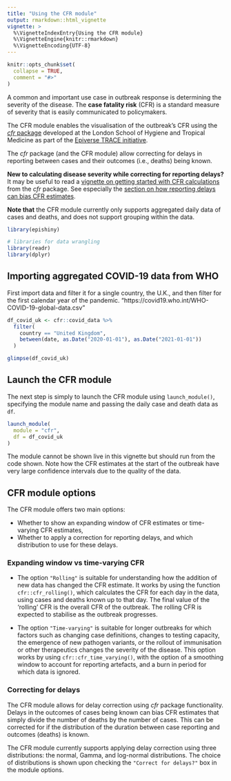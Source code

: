 ```yaml
---
title: "Using the CFR module"
output: rmarkdown::html_vignette
vignette: >
  %\VignetteIndexEntry{Using the CFR module}
  %\VignetteEngine{knitr::rmarkdown}
  %\VignetteEncoding{UTF-8}
---
```


```r
knitr::opts_chunk$set(
  collapse = TRUE,
  comment = "#>"
)
```

A common and important use case in outbreak response is determining the severity of the disease.
The **case fatality risk** (CFR) is a standard measure of severity that is easily communicated to policymakers.

The CFR module enables the visualisation of the outbreak's CFR using the [_cfr_ package](https://cran.r-project.org/package=cfr) developed at the London School of Hygiene and Tropical Medicine as part of the [Epiverse TRACE initiative](https://epiverse-trace.github.io/).

The _cfr_ package (and the CFR module) allow correcting for delays in reporting between cases and their outcomes (i.e., deaths) being known.

::: {.alert .alert-info}
**New to calculating disease severity while correcting for reporting delays?** It may be useful to read a [vignette on getting started with CFR calculations](https://epiverse-trace.github.io/cfr/articles/cfr.html) from the _cfr_ package.
See especially the [section on how reporting delays can bias CFR estimates](https://epiverse-trace.github.io/cfr/articles/cfr.html#concept-how-reporting-delays-bias-cfr-estimates).
:::

::: {.alert .alert-warning}
**Note that** the CFR module currently only supports aggregated daily data of cases and deaths, and does not support grouping within the data.
:::

```r
library(epishiny)

# libraries for data wrangling
library(readr)
library(dplyr)
```

## Importing aggregated COVID-19 data from WHO

First import data and filter it for a single country, the U.K., and then filter for the first calendar year of the pandemic.
"https://covid19.who.int/WHO-COVID-19-global-data.csv"
```r
df_covid_uk <- cfr::covid_data %>%
  filter(
    country == "United Kingdom",
    between(date, as.Date("2020-01-01"), as.Date("2021-01-01"))
  )

glimpse(df_covid_uk)
```

## Launch the CFR module

The next step is simply to launch the CFR module using `launch_module()`, specifying the module name and passing the daily case and death data as `df`.

```r
launch_module(
  module = "cfr",
  df = df_covid_uk
)
```

The module cannot be shown live in this vignette but should run from the code shown.
Note how the CFR estimates at the start of the outbreak have very large confidence intervals due to the quality of the data.

## CFR module options

The CFR module offers two main options:

- Whether to show an expanding window of CFR estimates or time-varying CFR estimates,
- Whether to apply a correction for reporting delays, and which distribution to use for these delays.

### Expanding window vs time-varying CFR

- The option `"Rolling"` is suitable for understanding how the addition of new data has changed the CFR estimate. It works by using the function `cfr::cfr_rolling()`, which calculates the CFR for each day in the data, using cases and deaths known up to that day. The final value of the 'rolling' CFR is the overall CFR of the outbreak. The rolling CFR is expected to stabilise as the outbreak progresses.

- The option `"Time-varying"` is suitable for longer outbreaks for which factors such as changing case definitions, changes to testing capacity, the emergence of new pathogen variants, or the rollout of immunisation or other therapeutics changes the severity of the disease. This option works by using `cfr::cfr_time_varying()`, with the option of a smoothing window to account for reporting artefacts, and a burn in period for which data is ignored.

### Correcting for delays

The CFR module allows for delay correction using _cfr_ package functionality.
Delays in the outcomes of cases being known can bias CFR estimates that simply divide the number of deaths by the number of cases.
This can be corrected for if the distribution of the duration between case reporting and outcomes (deaths) is known.

The CFR module currently supports applying delay correction using three distributions: the normal, Gamma, and log-normal distributions.
The choice of distributions is shown upon checking the `"Correct for delays?"` box in the module options.
